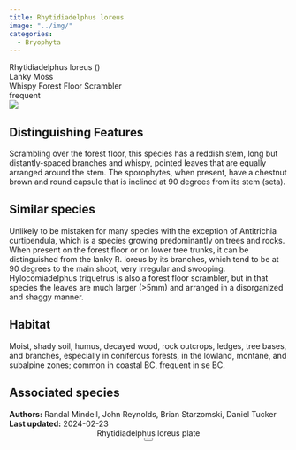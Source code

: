 ```yaml
---
title: Rhytidiadelphus loreus
image: "../img/"
categories:
  - Bryophyta
---
```


<script src="../js/micromodal.min.js"></script>
<div class="info-panel">
 <div class="info-top">
  <div class="taxon-scientific"><span class="taxon-name">Rhytidiadelphus loreus</span> <span class="taxon-authority"></span> <span class="taxon-family">()</span></div>
  <div class="taxon-common">Lanky Moss</div>
 </div>
 <div class="info-bottom">
  <div class="taxon-qnd">Whispy Forest Floor Scrambler</div>
  <div class="taxon-abundance">frequent</div>
 </div>
</div>
<div class="imerss-content-frame">
 <div class="imerss-image-header">
  <div class="imerss-image-holder imerss-column-left" data-toggle="tooltip" style="background-image: url(../img/)" title="">
  </div>

  <div class="imerss-image-holder imerss-column-right" data-toggle="tooltip" style="background-image: url(../img/)" title="">
  </div>
 </div>
 <div class="imerss-content-lower">
  <div class="imerss-column-left">
  <div class="tab-microscope" data-micromodal-trigger="modal-plate">
  <img src="../img/bryo guide microscope.png"/>
  </div>

<h2>Distinguishing Features</h2>

Scrambling over the forest floor, this species has a reddish stem, long but distantly-spaced branches and whispy, pointed leaves that are equally arranged around the stem. The sporophytes, when present, have a chestnut brown and round capsule that is inclined at 90 degrees from its stem (seta).

<h2>Similar species</h2>

Unlikely to be mistaken for many species with the exception of Antitrichia curtipendula, which is a species growing predominantly on trees and rocks. When present on the forest floor or on lower tree trunks, it can be distinguished from the lanky R. loreus by its branches, which tend to be at 90 degrees to the main shoot, very irregular and swooping. Hylocomiadelphus triquetrus is also a forest floor scrambler, but in that species the leaves are much larger (&gt;5mm) and arranged in a disorganized and shaggy manner.

<h2>Habitat</h2>

Moist, shady soil, humus, decayed wood, rock outcrops, ledges, tree bases, and branches, especially in coniferous forests, in the lowland, montane, and subalpine zones; common in coastal BC, frequent in se BC.

<h2>Associated species</h2>


</div>

<div class="imerss-column-right">

<div class="imerss-image-holder imerss-column-right" data-toggle="tooltip" style="background-image: url(../img/)" title="">
</div>

</div>

</div>
</div>

<div class="taxon-footer">
 <div class="taxon-authors"><b>Authors:</b> <span>Randal Mindell, John Reynolds, Brian Starzomski, Daniel Tucker</span></div>
 <div class="taxon-update"><b>Last updated:</b> <span>2024-02-23</span></div>
</div>

<div class="modal micromodal-slide" id="modal-plate" aria-hidden="true">
 <div class="modal__overlay" tabindex="-1" data-micromodal-close>
  <div class="modal__container" role="dialog" aria-modal="true" aria-labelledby="modal-plate-title" >
   <header class="modal__header">
   <div class="modal__title" id="modal-plate-title">
  Rhytidiadelphus loreus plate
   </div>
   <button class="modal__close" aria-label="Close" data-micromodal-close></button>
   </header>
  <div class="modal__content" id="modal-plate-content">
   <div class="imerss-image-holder" data-toggle="tooltip" style="background-image: url(../img/)" title="">
  </div>
  </div>
  </div>
 </div>
</div>
<script>
MicroModal.init();
</script>

